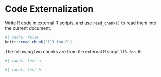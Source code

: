 # Code Externalization

Write R code in external R scripts, and use `read_chunk()` to read them into the current document.

```r
#| cache: false
knitr::read_chunk('113-foo.R')
```

The following two chunks are from the external R script `113-foo.R`:

```r
#| label: test-a
```
```r
#| label: test-b
```
